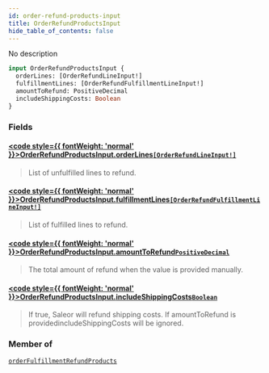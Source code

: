 ```yaml
---
id: order-refund-products-input
title: OrderRefundProductsInput
hide_table_of_contents: false
---
```








No description

```graphql
input OrderRefundProductsInput {
  orderLines: [OrderRefundLineInput!]
  fulfillmentLines: [OrderRefundFulfillmentLineInput!]
  amountToRefund: PositiveDecimal
  includeShippingCosts: Boolean
}
```


### Fields

#### [<code style={{ fontWeight: 'normal' }}>OrderRefundProductsInput.<b>orderLines</b></code>](#)<Bullet />[`[OrderRefundLineInput!]`](../../../developer/api-reference/inputs/order-refund-line-input) <Badge class="secondary" text="list"/> <Badge class="secondary" text="input"/>
> List of unfulfilled lines to refund.
> 

#### [<code style={{ fontWeight: 'normal' }}>OrderRefundProductsInput.<b>fulfillmentLines</b></code>](#)<Bullet />[`[OrderRefundFulfillmentLineInput!]`](../../../developer/api-reference/inputs/order-refund-fulfillment-line-input) <Badge class="secondary" text="list"/> <Badge class="secondary" text="input"/>
> List of fulfilled lines to refund.
> 

#### [<code style={{ fontWeight: 'normal' }}>OrderRefundProductsInput.<b>amountToRefund</b></code>](#)<Bullet />[`PositiveDecimal`](../../../developer/api-reference/scalars/positive-decimal) <Badge class="secondary" text="scalar"/>
> The total amount of refund when the value is provided manually.
> 

#### [<code style={{ fontWeight: 'normal' }}>OrderRefundProductsInput.<b>includeShippingCosts</b></code>](#)<Bullet />[`Boolean`](../../../developer/api-reference/scalars/boolean) <Badge class="secondary" text="scalar"/>
> If true, Saleor will refund shipping costs. If amountToRefund is providedincludeShippingCosts will be ignored.
> 



### Member of

[`orderFulfillmentRefundProducts`](../../../developer/api-reference/mutations/order-fulfillment-refund-products)  <Badge class="secondary" text="mutation"/>



